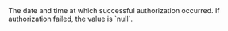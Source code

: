<ResponseField name="AuthorizationDate" type="timestamp" >    
The date and time at which successful authorization occurred. If authorization failed, the value is `null`.  
</ResponseField>
